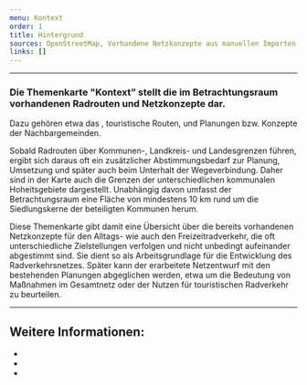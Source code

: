 ```yaml
---
menu: Kontext
order: 1
title: Hintergrund
sources: OpenStreetMap, Vorhandene Netzkonzepte aus manuellen Importen
links: []
---
```

---

### Die Themenkarte "Kontext” stellt die im Betrachtungsraum vorhandenen Radrouten und Netzkonzepte dar.&#x20;

Dazu gehören etwa das <TextLinkArrow href="https://www.dahme-spreewald.info/de/themen/verkehr-und-mobilitaet2/radverkehr/" display="Radverkehrskonzept des Landkreises" external />, touristische Routen, und Planungen bzw. Konzepte der Nachbargemeinden.

Sobald Radrouten über Kommunen-, Landkreis- und Landesgrenzen führen, ergibt sich daraus oft ein zusätzlicher Abstimmungsbedarf zur Planung, Umsetzung und später auch beim Unterhalt der Wegeverbindung. Daher sind in der Karte auch die Grenzen der unterschiedlichen kommunalen Hoheitsgebiete dargestellt. Unabhängig davon umfasst der Betrachtungsraum eine Fläche von mindestens 10 km rund um die Siedlungskerne der beteiligten Kommunen herum.

Diese Themenkarte gibt damit eine Übersicht über die bereits vorhandenen Netzkonzepte für den Alltags- wie auch den Freizeitradverkehr, die oft unterschiedliche Zielstellungen verfolgen und nicht unbedingt aufeinander abgestimmt sind. Sie dient so als Arbeitsgrundlage für die Entwicklung des Radverkehrsnetzes. Später kann der erarbeitete Netzentwurf mit den bestehenden Planungen abgeglichen werden, etwa um die Bedeutung von Maßnahmen im Gesamtnetz oder der Nutzen für touristischen Radverkehr zu beurteilen.

---

## Weitere Informationen:&#x20;

* <TextLinkArrow href="https://www.dahme-spreewald.info/de/themen/verkehr-und-mobilitaet2/radverkehr/" display="Planungen im Landkreis LDS" external />
* <TextLinkArrow href="https://www.zeuthen.de/Zeuthen-Radverkehrskonzept-Stand_Juni-2022-pdf-680949.pdf" display="Planungen in Zeuthen" external />
* <TextLinkArrow href="https://www.schulzendorf.de/seite/619414/konzept-f%C3%BCr-sichere-schul-,-geh-und-radwege-f%C3%BCr-die-gemeinde-schulzendorf.html" display="Planungen in Schulzendorf" external />
